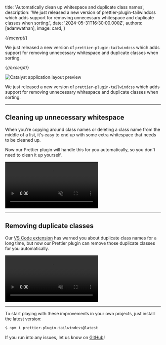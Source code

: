 
  title: 'Automatically clean up whitespace and duplicate class names',
  description: 'We just released a new version of prettier-plugin-tailwindcss which adds support for removing unnecessary whitespace and duplicate classes when sorting.',
  date: '2024-05-31T16:30:00.000Z',
  authors: [adamwathan],
  image: card,
}

{/*excerpt*/}

We just released a new version of `prettier-plugin-tailwindcss` which adds support for removing unnecessary whitespace and duplicate classes when sorting.

{/*/excerpt*/}

![Catalyst application layout preview](./card.jpg)

We just released a new version of `prettier-plugin-tailwindcss` which adds support for removing unnecessary whitespace and duplicate classes when sorting.

---

## Cleaning up unnecessary whitespace

When you're copying around class names or deleting a class name from the middle of a list, it's easy to end up with some extra whitespace that needs to be cleaned up.

Now our Prettier plugin will handle this for you automatically, so you don't need to clean it up yourself.

<div className="relative rounded-2xl overflow-hidden">
  <div className="absolute inset-0 rounded-2xl ring-1 ring-inset ring-slate-900/10 pointer-events-none"></div>
  <video src="https://assets.tailwindcss.com/blog%2F2024-05-30-prettier-plugin-collapse-whitespace%2Fremove-whitespace-3.mp4" autoPlay playsInline loop muted className="block m-0 min-w-[550px]" />
</div>

---

## Removing duplicate classes

Our [VS Code extension](https://tailwindcss.com/docs/editor-setup#intelli-sense-for-vs-code) has warned you about duplicate class names for a long time, but now our Prettier plugin can remove those duplicate classes for you automatically.

<div className="relative rounded-2xl overflow-hidden">
  <div className="absolute inset-0 rounded-2xl ring-1 ring-inset ring-slate-900/10 pointer-events-none"></div>
  <video src="https://assets.tailwindcss.com/blog%2F2024-05-30-prettier-plugin-collapse-whitespace%2Fprettier-remove-duplicates.mp4" autoPlay playsInline loop muted className="block m-0 min-w-[550px]" />
</div>


---

To start playing with these improvements in your own projects, just install the latest version:

```sh
$ npm i prettier-plugin-tailwindcss@latest
```

If you run into any issues, let us know on [GitHub](https://github.com/tailwindlabs/prettier-plugin-tailwindcss/)!